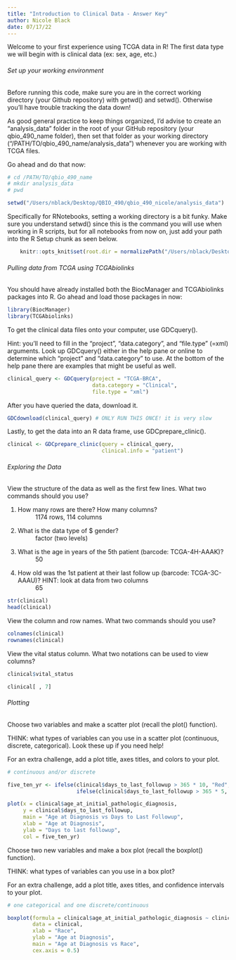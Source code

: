 ```yaml
---
title: "Introduction to Clinical Data - Answer Key"
author: Nicole Black
date: 07/17/22
---
```


Welcome to your first experience using TCGA data in R! The first data type we will begin with is clinical data (ex: sex, age, etc.)

###### Set up your working environment

Before running this code, make sure you are in the correct working directory (your Github repository) with getwd() and setwd(). Otherwise you’ll have trouble tracking the data down!

As good general practice to keep things organized, I’d advise to create an "analysis_data" folder in the root of your GitHub repository (your qbio_490_name folder), then set that folder as your working directory ("/PATH/TO/qbio_490_name/analysis_data") whenever you are working with TCGA files.

Go ahead and do that now:

```r
# cd /PATH/TO/qbio_490_name
# mkdir analysis_data
# pwd

setwd("/Users/nblack/Desktop/QBIO_490/qbio_490_nicole/analysis_data")
```

Specifically for RNotebooks, setting a working directory is a bit funky. Make sure you understand setwd() since this is the command you will use when working in R scripts, but for all notebooks from now on, just add your path into the R Setup chunk as seen below.

```r
    knitr::opts_knit$set(root.dir = normalizePath("/Users/nblack/Desktop/QBIO_490/qbio_490_nicole/analysis_data")) 
```

###### Pulling data from TCGA using TCGAbiolinks

You should have already installed both the BiocManager and TCGAbiolinks packages into R. Go ahead and load those packages in now:

```r

library(BiocManager)
library(TCGAbiolinks)

```

To get the clinical data files onto your computer, use GDCquery(). 

Hint: you'll need to fill in the "project", "data.category", and "file.type" (=xml) arguments. Look up GDCquery() either in the help pane or online to determine which "project" and "data.category" to use. At the bottom of the help pane there are examples that might be useful as well.

```r
clinical_query <- GDCquery(project = "TCGA-BRCA",
                           data.category = "Clinical",
                           file.type = "xml")
```

After you have queried the data, download it.

```r
GDCdownload(clinical_query) # ONLY RUN THIS ONCE! it is very slow
```

Lastly, to get the data into an R data frame, use GDCprepare_clinic().

```r
clinical <- GDCprepare_clinic(query = clinical_query,
                              clinical.info = "patient")
```

###### Exploring the Data

View the structure of the data as well as the first few lines. What two commands should you use?

1. How many rows are there? How many columns?
    ~ 1174 rows, 114 columns
2. What is the data type of $ gender?
    ~ factor (two levels)
3. What is the age in years of the 5th patient (barcode: TCGA-4H-AAAK)?
    ~ 50
4. How old was the 1st patient at their last follow up (barcode: TCGA-3C-AAAU)? HINT: look at data from two columns
    ~ 65
    
```r
str(clinical)
head(clinical)
```

View the column and row names. What two commands should you use?

```r
colnames(clinical)
rownames(clinical)
```

View the vital status column. What two notations can be used to view columns? 

```r
clinical$vital_status

clinical[ , 7]
```

###### Plotting

Choose two variables and make a scatter plot (recall the plot() function).

THINK: what types of variables can you use in a scatter plot (continuous, discrete, categorical). Look these up if you need help!

For an extra challenge, add a plot title, axes titles, and colors to your plot.

```r
# continuous and/or discrete

five_ten_yr <- ifelse(clinical$days_to_last_followup > 365 * 10, "Red",
                      ifelse(clinical$days_to_last_followup > 365 * 5, "Purple", "Blue"))

plot(x = clinical$age_at_initial_pathologic_diagnosis,
     y = clinical$days_to_last_followup, 
     main = "Age at Diagnosis vs Days to Last Followup", 
     xlab = "Age at Diagnosis", 
     ylab = "Days to last followup", 
     col = five_ten_yr)
```

Choose two new variables and make a box plot (recall the boxplot() function).

THINK: what types of variables can you use in a box plot?

For an extra challenge, add a plot title, axes titles, and confidence intervals to your plot.

```r
# one categorical and one discrete/continuous

boxplot(formula = clinical$age_at_initial_pathologic_diagnosis ~ clinical$race_list,
        data = clinical,
        xlab = "Race",
        ylab = "Age at Diagnosis",
        main = "Age at Diagnosis vs Race",
        cex.axis = 0.5)
```
